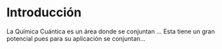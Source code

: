 # Introducción

La Química Cuántica es un área donde se conjuntan ...
Esta tiene un gran potencial pues para su aplicación se conjuntan...

